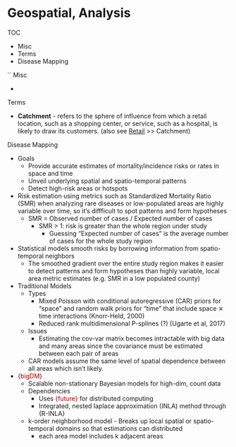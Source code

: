 # Geospatial, Analysis

TOC

-   Misc
-   Terms
-   Disease Mapping

\`\` Misc

-   

Terms

-   **Catchment** - refers to the sphere of influence from which a retail location, such as a shopping center, or service, such as a hospital, is likely to draw its customers. (also see [Retail](Retail) \>\> Catchment)

Disease Mapping

-   Goals
    -   Provide accurate estimates of mortality/incidence risks or rates in space and time
    -   Unveil underlying spatial and spatio-temporal patterns
    -   Detect high-risk areas or hotspots
-   Risk estimation using metrics such as Standardized Mortality Ratio (SMR) when analyzing rare diseases or low-populated areas are highly variable over time, so it's diffficult to spot patterns and form hypotheses
    -   SMR = Observed number of cases / Expected number of cases
        -   SMR \> 1: risk is greater than the whole region under study
            -   Guessing "Expected number of cases" is the average number of cases for the whole study region
-   Statistical models smooth risks by borrowing information from spatio-temporal neighbors
    -   The smoothed gradient over the entire study region makes it easier to detect patterns and form hypotheses than highly variable, local area metric estimates (e.g. SMR in a low populated county)
-   Traditional Models
    -   Types
        -   Mixed Poisson with conditional autoregressive (CAR) priors for "space" and random walk priors for "time" that include space ⨯ time interactions (Knorr-Held, 2000)
        -   Reduced rank multidimensional P-splines (?) (Ugarte et al, 2017)
    -   Issues
        -   Estimating the cov-var matrix becomes intractable with big data and many areas since the covariance must be estimated between each pair of areas
    -   CAR models assume the same level of spatial dependence between all areas which isn't likely.
-   [{bigDM}]{style="color: #990000"}
    -   Scalable non-stationary Bayesian models for high-dim, count data
    -   Dependencies
        -   Uses [{future}]{style="color: #990000"} for distributed computing
        -   Integrated, nested laplace approximation (INLA) method through {R-INLA}
    -   k-order neighborhood model - Breaks up local spatial or spatio-temporal domains so that estimations can distributed
        -   each area model includes k adjacent areas
